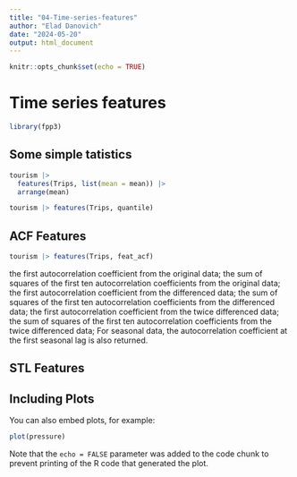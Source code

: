 ```yaml
---
title: "04-Time-series-features"
author: "Elad Danovich"
date: "2024-05-20"
output: html_document
---
```


```r
knitr::opts_chunk$set(echo = TRUE)
```

# Time series features

```r
library(fpp3)
```


## Some simple tatistics
```r
tourism |>
  features(Trips, list(mean = mean)) |>
  arrange(mean)
```
```r
tourism |> features(Trips, quantile)
```



## ACF Features
```r
tourism |> features(Trips, feat_acf)
```
the first autocorrelation coefficient from the original data;
the sum of squares of the first ten autocorrelation coefficients from the original data;
the first autocorrelation coefficient from the differenced data;
the sum of squares of the first ten autocorrelation coefficients from the differenced data;
the first autocorrelation coefficient from the twice differenced data;
the sum of squares of the first ten autocorrelation coefficients from the twice differenced data;
For seasonal data, the autocorrelation coefficient at the first seasonal lag is also returned.



## STL Features




























## Including Plots

You can also embed plots, for example:

```r
plot(pressure)
```

Note that the `echo = FALSE` parameter was added to the code chunk to prevent printing of the R code that generated the plot.
